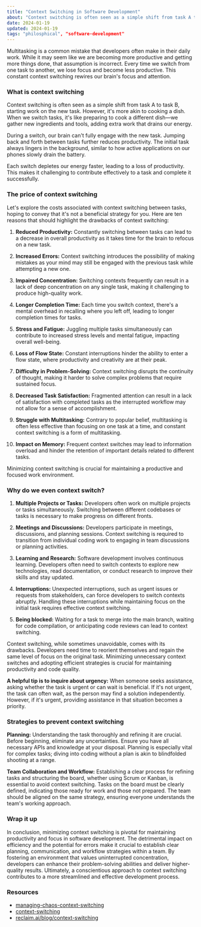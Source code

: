 ```yaml
---
title: "Context Switching in Software Development"
about: "Context switching is often seen as a simple shift from task A to task B, starting work on the new task. However, it's more akin to cooking a dish. When we switch tasks, it's like preparing to cook a different dish—we gather new ingredients and tools, adding extra work that drains our energy."
date: 2024-01-19
updated: 2024-01-19
tags: "philosphical", "software-development"
---
```


Multitasking is a common mistake that developers often make in their daily work. While it may seem like we are becoming more productive and getting more things done, that assumption is incorrect. Every time we switch from one task to another, we lose focus and become less productive. This constant context switching rewires our brain's focus and attention.

### What is context switching

Context switching is often seen as a simple shift from task A to task B, starting work on the new task. However, it's more akin to cooking a dish. When we switch tasks, it's like preparing to cook a different dish—we gather new ingredients and tools, adding extra work that drains our energy.

During a switch, our brain can't fully engage with the new task. Jumping back and forth between tasks further reduces productivity. The initial task always lingers in the background, similar to how active applications on our phones slowly drain the battery.

Each switch depletes our energy faster, leading to a loss of productivity. This makes it challenging to contribute effectively to a task and complete it successfully.

### The price of context switching

Let's explore the costs associated with context switching between tasks, hoping to convey that it's not a beneficial strategy for you. Here are ten reasons that should highlight the drawbacks of context switching:

1. **Reduced Productivity:** Constantly switching between tasks can lead to a decrease in overall productivity as it takes time for the brain to refocus on a new task.

2. **Increased Errors:** Context switching introduces the possibility of making mistakes as your mind may still be engaged with the previous task while attempting a new one.

3. **Impaired Concentration:** Switching contexts frequently can result in a lack of deep concentration on any single task, making it challenging to produce high-quality work.

4. **Longer Completion Time:** Each time you switch context, there's a mental overhead in recalling where you left off, leading to longer completion times for tasks.

5. **Stress and Fatigue:** Juggling multiple tasks simultaneously can contribute to increased stress levels and mental fatigue, impacting overall well-being.

6. **Loss of Flow State:** Constant interruptions hinder the ability to enter a flow state, where productivity and creativity are at their peak.

7. **Difficulty in Problem-Solving:** Context switching disrupts the continuity of thought, making it harder to solve complex problems that require sustained focus.

8. **Decreased Task Satisfaction:** Fragmented attention can result in a lack of satisfaction with completed tasks as the interrupted workflow may not allow for a sense of accomplishment.

9. **Struggle with Multitasking:** Contrary to popular belief, multitasking is often less effective than focusing on one task at a time, and constant context switching is a form of multitasking.

10. **Impact on Memory:** Frequent context switches may lead to information overload and hinder the retention of important details related to different tasks.

Minimizing context switching is crucial for maintaining a productive and focused work environment.

### Why do we even context switch?

1. **Multiple Projects or Tasks:** Developers often work on multiple projects or tasks simultaneously. Switching between different codebases or tasks is necessary to make progress on different fronts.

2. **Meetings and Discussions:** Developers participate in meetings, discussions, and planning sessions. Context switching is required to transition from individual coding work to engaging in team discussions or planning activities.

3. **Learning and Research:** Software development involves continuous learning. Developers often need to switch contexts to explore new technologies, read documentation, or conduct research to improve their skills and stay updated.

4. **Interruptions:** Unexpected interruptions, such as urgent issues or requests from stakeholders, can force developers to switch contexts abruptly. Handling these interruptions while maintaining focus on the initial task requires effective context switching.

5. **Being blocked:** Waiting for a task to merge into the main branch, waiting for code compilation, or anticipating code reviews can lead to context switching.

Context switching, while sometimes unavoidable, comes with its drawbacks. Developers need time to reorient themselves and regain the same level of focus on the original task. Minimizing unnecessary context switches and adopting efficient strategies is crucial for maintaining productivity and code quality.

**A helpful tip is to inquire about urgency:**
When someone seeks assistance, asking whether the task is urgent or can wait is beneficial. If it's not urgent, the task can often wait, as the person may find a solution independently. However, if it's urgent, providing assistance in that situation becomes a priority.

### Strategies to prevent context switching

**Planning:**
Understanding the task thoroughly and refining it are crucial. Before beginning, eliminate any uncertainties. Ensure you have all necessary APIs and knowledge at your disposal. Planning is especially vital for complex tasks; diving into coding without a plan is akin to blindfolded shooting at a range.

**Team Collaboration and Workflow:**
Establishing a clear process for refining tasks and structuring the board, whether using Scrum or Kanban, is essential to avoid context switching. Tasks on the board must be clearly defined, indicating those ready for work and those not prepared. The team should be aligned on the same strategy, ensuring everyone understands the team's working approach.

### Wrap it up

In conclusion, minimizing context switching is pivotal for maintaining productivity and focus in software development. The detrimental impact on efficiency and the potential for errors make it crucial to establish clear planning, communication, and workflow strategies within a team. By fostering an environment that values uninterrupted concentration, developers can enhance their problem-solving abilities and deliver higher-quality results. Ultimately, a conscientious approach to context switching contributes to a more streamlined and effective development process.

### Resources

- [managing-chaos-context-switching](https://leaddev.com/process/managing-chaos-context-switching)
- [context-switching](https://asana.com/resources/context-switching)
- [reclaim.ai/blog/context-switching](https://reclaim.ai/blog/context-switching)
